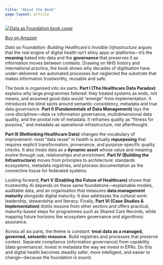 ```yaml
---
title: "About the Book"
page-layout: article
---
```

<div class="book-cover-left">
  <a href="https://amzn.eu/d/enJozBL" target="_blank">
    <img src="../images/cover.png" alt="Data as Foundation book cover">
  </a>
  <p>
    <a href="https://amzn.eu/d/enJozBL" target="_blank">Buy on Amazon</a>
  </p>
</div>



*Data as Foundation: Building Healthcare’s Invisible Infrastructure* argues that the real engine of digital health isn’t shiny apps or platforms—it’s the **meaning** baked into data and the **governance** that preserves it as information moves between contexts. Drawing on NHS history and international practice, the book shows why decades of digitisation have under-delivered: we automated processes but neglected the substrate that makes information trustworthy, reusable and safe.

The book is organised into six parts. **Part I (The Healthcare Data Paradox)** explains why large programmes faltered: they treated systems as ends, not means, and assumed good data would “emerge” from implementation. It introduces the blind spots around semantic consistency, metadata and true data governance. **Part II (Fundamentals of Data Management)** lays the core disciplines—data vs information governance, multidimensional data quality, and the pivotal role of metadata. It reframes quality as “fitness for purpose,” and metadata as operational infrastructure, not afterthought.

**Part III (Rethinking Healthcare Data)** changes the vocabulary of improvement: most “data reuse” in health is actually **repurposing** that requires explicit transformation, provenance, and purpose-specific quality checks. It also treats data as a **dynamic asset** whose value and meaning evolve through use, relationships and enrichment. **Part IV (Building the Infrastructure)** moves from principles to architecture: standards ecosystems, metadata registries, and process documentation as the connective tissue for federated systems.

Looking forward, **Part V (Enabling the Future of Healthcare)** shows that trustworthy AI depends on these same foundations—explainable models, auditable data, and an organisation that measures **data management maturity** alongside digital maturity. It also addresses the cultural work: leadership, stewardship and literacy. Finally, **Part VI (Case Studies & Implementation)** distils lessons from other sectors and offers practical, maturity-based steps for programmes such as Shared Care Records, while mapping future horizons like ecosystem governance and algorithmic assurance.

Across all six parts, the theme is constant: **treat data as a managed, governed, semantic resource**. Build registries and processes that preserve context. Separate compliance (information governance) from capability (data governance). Invest in metadata the way we invest in EPRs. Do this and digital health becomes steadily safer, more intelligent, and easier to change—because the foundation is sound.